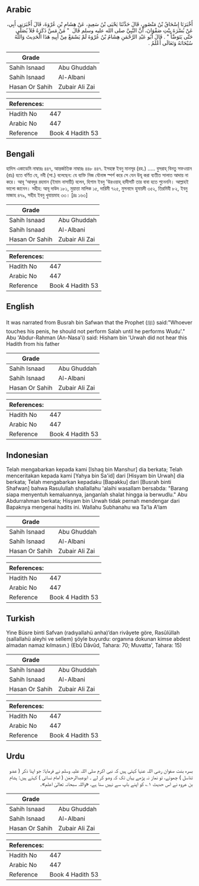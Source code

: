 ## Arabic


<div dir="rtl" lang="ar" style={{fontSize:'larger',backgroundColor:'#f8f9fa',padding:20}}>
أَخْبَرَنَا إِسْحَاقُ بْنُ مَنْصُورٍ، قَالَ حَدَّثَنَا يَحْيَى بْنُ سَعِيدٍ، عَنْ هِشَامِ بْنِ عُرْوَةَ، قَالَ أَخْبَرَنِي أَبِي، عَنْ بُسْرَةَ بِنْتِ صَفْوَانَ، أَنَّ النَّبِيَّ صلى الله عليه وسلم قَالَ ‏ "‏ مَنْ مَسَّ ذَكَرَهُ فَلاَ يُصَلِّي حَتَّى يَتَوَضَّأَ ‏"‏ ‏.‏ قَالَ أَبُو عَبْدِ الرَّحْمَنِ هِشَامُ بْنُ عُرْوَةَ لَمْ يَسْمَعْ مِنْ أَبِيهِ هَذَا الْحَدِيثَ وَاللَّهُ سُبْحَانَهُ وَتَعَالَى أَعْلَمُ ‏.‏
</div>
<div style={{backgroundColor:'#f8f9fa',padding:20, marginBottom: 10}}><table> <thead> <tr> <th>Grade</th> <th></th> </tr> </thead> <tbody> <tr><td>Sahih Isnaad</td><td>Abu Ghuddah</td></tr><tr><td>Sahih Isnaad</td><td>Al-Albani</td></tr><tr><td>Hasan Or Sahih</td><td>Zubair Ali Zai</td></tr></tbody></table><table> <thead> <tr> <th>References:</th> <th></th> </tr> </thead> <tbody><tr><td>Hadith No</td><td>447</td></tr><tr><td>Arabic No</td><td>447</td></tr><tr><td>Reference</td><td>Book 4 Hadith 53</td></tr></tbody></table></div>

## Bengali


<div dir="ltr" lang="bn" style={{fontSize:'larger',backgroundColor:'#f8f9fa',padding:20}}>
হাদিস একাডেমি নাম্বারঃ ৪৪৭, আন্তর্জাতিক নাম্বারঃ ৪৪৮ ৪৪৭. ইসহাক্ব ইবনু মানসূর (রহ.) ..... বুসরাহ্ বিনতু সফওয়ান (রাঃ) হতে বর্ণিত যে, নবী (সা.) বলেছেন: যে ব্যক্তি নিজ যৌনাঙ্গ স্পর্শ করে সে যেন উযূ করা ব্যতীত সালাত আদায় না করে। আবূ ‘আবদুর রহমান (ইমাম নাসায়ী) বলেন, হিশাম ইবনু 'উরওয়াহ্ হাদীসটি তার বাবা হতে শুনেননি। আল্লাহই ভালো জানেন। সহীহ: আবূ দাউদ ১৮১, মুয়াত্তা মালিক ১৫, দারিমী ৭২৫, মুসনাদে হুমায়দী ৩৫২, তিরমিযী ৮২, ইবনু মাজাহ ৪৭৯, সহীহ ইবনু খুযায়মাহ ৩৩। [দ্রঃ ১৬৩]
</div>
<div style={{backgroundColor:'#f8f9fa',padding:20, marginBottom: 10}}><table> <thead> <tr> <th>Grade</th> <th></th> </tr> </thead> <tbody> <tr><td>Sahih Isnaad</td><td>Abu Ghuddah</td></tr><tr><td>Sahih Isnaad</td><td>Al-Albani</td></tr><tr><td>Hasan Or Sahih</td><td>Zubair Ali Zai</td></tr></tbody></table><table> <thead> <tr> <th>References:</th> <th></th> </tr> </thead> <tbody><tr><td>Hadith No</td><td>447</td></tr><tr><td>Arabic No</td><td>447</td></tr><tr><td>Reference</td><td>Book 4 Hadith 53</td></tr></tbody></table></div>

## English


<div dir="ltr" lang="en" style={{fontSize:'larger',backgroundColor:'#f8f9fa',padding:20}}>
It was narrated from Busrah bin Safwan that the Prophet (ﷺ) said:"Whoever touches his penis, he should not perform Salah until he performs Wudu'." Abu 'Abdur-Rahman (An-Nasa'i) said: Hisham bin 'Urwah did not hear this Hadith from his father
</div>
<div style={{backgroundColor:'#f8f9fa',padding:20, marginBottom: 10}}><table> <thead> <tr> <th>Grade</th> <th></th> </tr> </thead> <tbody> <tr><td>Sahih Isnaad</td><td>Abu Ghuddah</td></tr><tr><td>Sahih Isnaad</td><td>Al-Albani</td></tr><tr><td>Hasan Or Sahih</td><td>Zubair Ali Zai</td></tr></tbody></table><table> <thead> <tr> <th>References:</th> <th></th> </tr> </thead> <tbody><tr><td>Hadith No</td><td>447</td></tr><tr><td>Arabic No</td><td>447</td></tr><tr><td>Reference</td><td>Book 4 Hadith 53</td></tr></tbody></table></div>

## Indonesian


<div dir="ltr" lang="id" style={{fontSize:'larger',backgroundColor:'#f8f9fa',padding:20}}>
Telah mengabarkan kepada kami [Ishaq bin Manshur] dia berkata; Telah menceritakan kepada kami [Yahya bin Sa'id] dari [Hisyam bin Urwah] dia berkata; Telah mengabarkan kepadaku [Bapakku] dari [Busrah binti Shafwan] bahwa Rasulullah shallallahu 'alaihi wasallam bersabda: "Barang siapa menyentuh kemaluannya, janganlah shalat hingga ia berwudlu." Abu Abdurrahman berkata; Hisyam bin Urwah tidak pernah mendengar dari Bapaknya mengenai hadits ini. Wallahu Subhanahu wa Ta'la A'lam
</div>
<div style={{backgroundColor:'#f8f9fa',padding:20, marginBottom: 10}}><table> <thead> <tr> <th>Grade</th> <th></th> </tr> </thead> <tbody> <tr><td>Sahih Isnaad</td><td>Abu Ghuddah</td></tr><tr><td>Sahih Isnaad</td><td>Al-Albani</td></tr><tr><td>Hasan Or Sahih</td><td>Zubair Ali Zai</td></tr></tbody></table><table> <thead> <tr> <th>References:</th> <th></th> </tr> </thead> <tbody><tr><td>Hadith No</td><td>447</td></tr><tr><td>Arabic No</td><td>447</td></tr><tr><td>Reference</td><td>Book 4 Hadith 53</td></tr></tbody></table></div>

## Turkish


<div dir="ltr" lang="tr" style={{fontSize:'larger',backgroundColor:'#f8f9fa',padding:20}}>
Yine Büsre binti Safvan (radıyallahü anha)’dan rivâyete göre, Rasûlüllah (sallallahü aleyhi ve sellem) şöyle buyurdu: organına dokunan kimse abdest almadan namaz kılmasın.) (Ebû Dâvûd, Tahara: 70; Muvatta', Tahara: 15)
</div>
<div style={{backgroundColor:'#f8f9fa',padding:20, marginBottom: 10}}><table> <thead> <tr> <th>Grade</th> <th></th> </tr> </thead> <tbody> <tr><td>Sahih Isnaad</td><td>Abu Ghuddah</td></tr><tr><td>Sahih Isnaad</td><td>Al-Albani</td></tr><tr><td>Hasan Or Sahih</td><td>Zubair Ali Zai</td></tr></tbody></table><table> <thead> <tr> <th>References:</th> <th></th> </tr> </thead> <tbody><tr><td>Hadith No</td><td>447</td></tr><tr><td>Arabic No</td><td>447</td></tr><tr><td>Reference</td><td>Book 4 Hadith 53</td></tr></tbody></table></div>

## Urdu


<div dir="rtl" lang="ur" style={{fontSize:'larger',backgroundColor:'#f8f9fa',padding:20}}>
بسرہ بنت صفوان رضی اللہ عنہا کہتی ہیں کہ نبی اکرم صلی اللہ علیہ وسلم نے فرمایا: جو اپنا ذکر ( عضو تناسل ) چھوئے، تو نماز نہ پڑھے یہاں تک کہ وضو کر لے ۔ ابوعبدالرحمٰن ( امام نسائی ) کہتے ہیں: ہشام بن عروہ نے اس حدیث ۱؎ کو اپنے باپ سے نہیں سنا ہے، «واللہ سبحانہ تعالیٰ اعلم»۔
</div>
<div style={{backgroundColor:'#f8f9fa',padding:20, marginBottom: 10}}><table> <thead> <tr> <th>Grade</th> <th></th> </tr> </thead> <tbody> <tr><td>Sahih Isnaad</td><td>Abu Ghuddah</td></tr><tr><td>Sahih Isnaad</td><td>Al-Albani</td></tr><tr><td>Hasan Or Sahih</td><td>Zubair Ali Zai</td></tr></tbody></table><table> <thead> <tr> <th>References:</th> <th></th> </tr> </thead> <tbody><tr><td>Hadith No</td><td>447</td></tr><tr><td>Arabic No</td><td>447</td></tr><tr><td>Reference</td><td>Book 4 Hadith 53</td></tr></tbody></table></div>